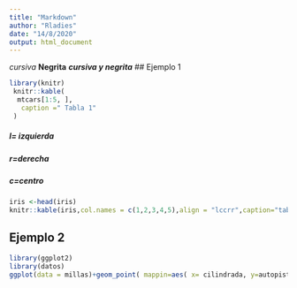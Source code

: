 ```yaml
---
title: "Markdown"
author: "Rladies"
date: "14/8/2020"
output: html_document
---
```

*cursiva* **Negrita** ***cursiva y negrita***
<!--include = FALSE
#Hecho nos va mostrar las respuestas pero no el codigo
#Message nos va mostrar los warning
# error
#results nos muestra la line de codigo pero no el informe  -->
## Ejemplo 1

```r
library(knitr)
 knitr::kable(
  mtcars[1:5, ],
   caption =" Tabla 1"
 )
```

##### **l**= izquierda 
##### **r**=derecha
##### **c**=centro
```r
iris <-head(iris)
knitr::kable(iris,col.names = c(1,2,3,4,5),align = "lccrr",caption="table2")
```

## Ejemplo 2
```r
library(ggplot2)
library(datos)
ggplot(data = millas)+geom_point( mappin=aes( x= cilindrada, y=autopista,  color= clase))
```



